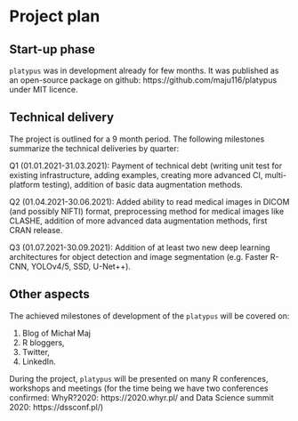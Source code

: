 # Project plan

## Start-up phase
<!--
Covering the planning phase, this section should provide a relatively detailed plan of how work will start on the project. This section is important because projects need to get up and running quickly.


 - [ ] Setting up collaboration platform inc. code for contributors etc.
 - [ ] Licence decisions
 - [ ] Reporting framework
-->
`platypus` was in development already for few months. It was published as an open-source package on github: https://github.com/maju116/platypus under MIT licence.  

## Technical delivery
<!--
Covering the actual delivery of the project this section should provide at least a high-level the implementation. 

Including target dates is really important as you need to be committed and the ISC need to have a means of tracking delivery
-->

The project is outlined for a 9 month period. The following milestones summarize the technical deliveries by quarter:

Q1 (01.01.2021-31.03.2021): Payment of technical debt (writing unit test for existing infrastructure, adding examples, creating more advanced CI, multi-platform testing), addition of basic data augmentation methods.

Q2 (01.04.2021-30.06.2021): Added ability to read medical images in DICOM (and possibly NIFTI) format, preprocessing method for medical images like CLASHE, addition of more advanced data augmentation methods, first CRAN release. 

Q3 (01.07.2021-30.09.2021): Addition of at least two new deep learning architectures for object detection and image segmentation (e.g. Faster R-CNN, YOLOv4/5, SSD, U-Net++). 

## Other aspects
<!--
Covering non-technical activities like on-going publicity, paper preparation, discussion groups etc. that might be required to facilitate successful delivery of the project.

 - [ ] Announcement post
 - [ ] Delivery blog post
 - [ ] Twitter
 - [ ] UseR!
 - [ ] ISC meetings
-->

The achieved milestones of development of the `platypus` will be covered on:

1. Blog of Michał Maj
2. R bloggers,
3. Twitter,
4. LinkedIn.

During the project, `platypus` will be presented on many R conferences, workshops and meetings (for the time being we have two conferences confirmed: WhyR?2020: https://2020.whyr.pl/ and Data Science summit 2020: https://dssconf.pl/)
